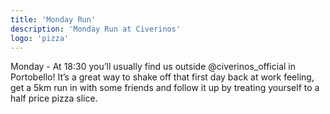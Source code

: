 ```yaml
---
title: 'Monday Run'
description: 'Monday Run at Civerinos'
logo: 'pizza'
---
```


Monday - At 18:30 you’ll usually find us outside @civerinos_official in Portobello! It’s a great way to shake off that first day back at work feeling, get a 5km run in with some friends and follow it up by treating yourself to a half price pizza slice.

